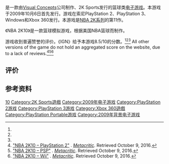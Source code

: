 {{NoteTA
| G1 = Games
}}

{{vgname|NBA 2K10}}是一款由[[Visual_Concepts|Visual Concepts]]公司制作、2K Sports发行的篮球类[[电子游戏|电子游戏]]。本游戏于2009年10月6日首先发行。游戏在索尼PlayStation 2、PlayStation 3、Windows和Xbox 360发行。本游戏是[[NBA_2K系列|NBA 2K系列]]的第11作。

《NBA 2K10》是一款篮球模拟游戏，根据美国NBA篮球而制作。

游戏收到普遍赞誉的评价。《IGN》给予本游戏8.5/10的分数。<ref name="MCPC" /><ref name="MCPS3" /><ref name="MC360" /> All other versions of the game do not hold an aggregated score on the website, due to a lack of reviews.<ref>[http://www.metacritic.com/game/playstation-2/nba-2k10 "NBA 2K10 – PlayStation 2"] {{Wayback|url=http://www.metacritic.com/game/playstation-2/nba-2k10 |date=20190214225943 }}. ''[[Metacritic|Metacritic]]''. Retrieved October 9, 2016.</ref><ref>[http://www.metacritic.com/game/psp/nba-2k10 "NBA 2K10 – PSP"] {{Wayback|url=http://www.metacritic.com/game/psp/nba-2k10 |date=20190315150940 }}. ''[[Metacritic|Metacritic]]''. Retrieved October 9, 2016.</ref><ref>[http://www.metacritic.com/game/wii/nba-2k10 "NBA 2K10 – Wii"] {{Wayback|url=http://www.metacritic.com/game/wii/nba-2k10 |date=20190216173006 }}. ''[[Metacritic|Metacritic]]''. Retrieved October 9, 2016.</ref>

== 评价 ==

{{Video game reviews
| MC = (PC) 85/100<ref name="MCPC">[http://www.metacritic.com/game/pc/nba-2k10 "NBA 2K10 – PC"]. ''[[Metacritic|Metacritic]]''. Retrieved October 9, 2016.</ref><br />(PS3) 83/100<ref name="MCPS3">[http://www.metacritic.com/game/playstation-3/nba-2k10 "NBA 2K10 – PlayStation 3"]. ''[[Metacritic|Metacritic]]''. Retrieved October 9, 2016.</ref><br />(360) 82/100<ref name="MC360">[http://www.metacritic.com/game/xbox-360/nba-2k10 "NBA 2K10 – Xbox 360"]. ''[[Metacritic|Metacritic]]''. Retrieved October 9, 2016.</ref>
| 1UP = B-<ref name="1UP.com review">Thomas, Aaron (October 8, 2009). [http://www.1up.com/reviews/nba-2k10-review "NBA 2K10 review"] {{webarchive|url=https://web.archive.org/web/20161010042642/http://www.1up.com/reviews/nba-2k10-review |date=2016-10-10 }}. ''[[1UP.com|1UP.com]]''. Retrieved October 9, 2016.</ref>
| GI = 8.25/10<ref name="Game Informer review">Bertz, Matt (October 6, 2009). [http://www.gameinformer.com/games/nba_2k10/b/xbox360/archive/2009/10/06/review.aspx "NBA 2K10: A Franchise Worth Rooting For"]. ''[[Game_Informer|Game Informer]]''. Retrieved October 9, 2016.</ref>
| GSpot = 7/10<ref name="GameSpot review">Mc Shea, Tom (October 14, 2009). [http://www.gamespot.com/reviews/nba-2k10-review/1900-6233183/ "NBA 2K10 Review"]. ''[[GameSpot|GameSpot]]''. Retrieved October 9, 2016.</ref>
| GRadar = {{rating|4|5}}<ref name="GamesRadar review">Kitts, Martin (October 13, 2009). [http://www.gamesradar.com/nba-2k10-12/ NBA 2K10 Review"]. ''[[GamesRadar|GamesRadar]]''. Retrieved October 9, 2016.</ref>
| IGN = 8.5/10<ref name="IGN review">IGN staff (October 5, 2009). [http://ign.com/articles/2009/10/05/nba-2k10-review-5 "NBA 2K10 — One Decade Later, It's Still The Game To Beat"]. ''[[IGN|IGN]]''. Retrieved October 5, 2016.</ref>
}}

== 参考资料 ==
{{Reflist}}

{{NBA 2K系列}}

{{DEFAULTSORT:NBA 2K10}}
[[Category:NBA_2K系列|10]]
[[Category:2K_Sports遊戲|Category:2K Sports遊戲]]
[[Category:2009年电子游戏|Category:2009年电子游戏]]
[[Category:PlayStation_2游戏|Category:PlayStation 2游戏]]
[[Category:PlayStation_3游戏|Category:PlayStation 3游戏]]
[[Category:Xbox_360遊戲|Category:Xbox 360遊戲]]
[[Category:PlayStation_Portable游戏|Category:PlayStation Portable游戏]]
[[Category:2009年背景电子游戏|Category:2009年背景电子游戏]]
{{sports-videogame-stub}}